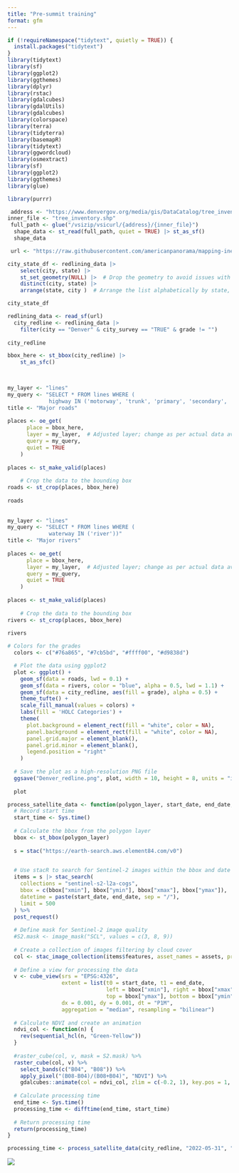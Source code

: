 ```yaml
---
title: "Pre-summit training"
format: gfm
---
```



```r
if (!requireNamespace("tidytext", quietly = TRUE)) {
  install.packages("tidytext")
}
library(tidytext)
library(sf)
library(ggplot2)
library(ggthemes)
library(dplyr)
library(rstac)
library(gdalcubes)
library(gdalUtils)
library(gdalcubes)
library(colorspace)
library(terra)
library(tidyterra)
library(basemapR)
library(tidytext)
library(ggwordcloud)
library(osmextract)
library(sf)
library(ggplot2)
library(ggthemes)
library(glue)

library(purrr)
```



```r
 address <- "https://www.denvergov.org/media/gis/DataCatalog/tree_inventory/shape/tree_inventory.zip"
inner_file <- "tree_inventory.shp"
 full_path <- glue("/vsizip/vsicurl/{address}/{inner_file}")
  shape_data <- st_read(full_path, quiet = TRUE) |> st_as_sf()
  shape_data
```


```r
 url <- "https://raw.githubusercontent.com/americanpanorama/mapping-inequality-census-crosswalk/main/MIv3Areas_2010TractCrosswalk.geojson"

city_state_df <- redlining_data |>
    select(city, state) |>
    st_set_geometry(NULL) |>  # Drop the geometry to avoid issues with invalid shapes
    distinct(city, state) |>
    arrange(state, city )  # Arrange the list alphabetically by state, then by city

city_state_df 


```



```r
redlining_data <- read_sf(url)
  city_redline <- redlining_data |>
    filter(city == "Denver" & city_survey == "TRUE" & grade != "")
  
city_redline
```



```r
bbox_here <- st_bbox(city_redline) |>
    st_as_sfc()


 
my_layer <- "lines"
my_query <- "SELECT * FROM lines WHERE (
             highway IN ('motorway', 'trunk', 'primary', 'secondary', 'tertiary') )"
title <- "Major roads"
   
places <- oe_get(
      place = bbox_here,
      layer = my_layer,  # Adjusted layer; change as per actual data availability
      query = my_query,
      quiet = TRUE
    )
    
places <- st_make_valid(places)
    
    # Crop the data to the bounding box
roads <- st_crop(places, bbox_here)
    
roads
  
    
my_layer <- "lines"
my_query <- "SELECT * FROM lines WHERE (
             waterway IN ('river'))"
title <- "Major rivers"
    
places <- oe_get(
      place = bbox_here,
      layer = my_layer,  # Adjusted layer; change as per actual data availability
      query = my_query,
      quiet = TRUE
    )
    
places <- st_make_valid(places)
    
    # Crop the data to the bounding box
rivers <- st_crop(places, bbox_here)
    
rivers
```


```r
# Colors for the grades
  colors <- c("#76a865", "#7cb5bd", "#ffff00", "#d9838d")

  # Plot the data using ggplot2
  plot <- ggplot() +
    geom_sf(data = roads, lwd = 0.1) +
    geom_sf(data = rivers, color = "blue", alpha = 0.5, lwd = 1.1) +
    geom_sf(data = city_redline, aes(fill = grade), alpha = 0.5) +
    theme_tufte() +
    scale_fill_manual(values = colors) +
    labs(fill = 'HOLC Categories') +
    theme(
      plot.background = element_rect(fill = "white", color = NA),
      panel.background = element_rect(fill = "white", color = NA),
      panel.grid.major = element_blank(),
      panel.grid.minor = element_blank(),
      legend.position = "right"
    )
  
  # Save the plot as a high-resolution PNG file
  ggsave("Denver_redline.png", plot, width = 10, height = 8, units = "in", dpi = 600)
  
  plot
```




```r

process_satellite_data <- function(polygon_layer, start_date, end_date, assets, fps = 1, output_file = "anim.gif") {
  # Record start time
  start_time <- Sys.time()
  
  # Calculate the bbox from the polygon layer
  bbox <- st_bbox(polygon_layer)
  
  s = stac("https://earth-search.aws.element84.com/v0")

  
  # Use stacR to search for Sentinel-2 images within the bbox and date range
  items = s |> stac_search(
    collections = "sentinel-s2-l2a-cogs",
    bbox = c(bbox["xmin"], bbox["ymin"], bbox["xmax"], bbox["ymax"]),
    datetime = paste(start_date, end_date, sep = "/"),
    limit = 500
  ) %>% 
  post_request()
  
  # Define mask for Sentinel-2 image quality
  #S2.mask <- image_mask("SCL", values = c(3, 8, 9))
  
  # Create a collection of images filtering by cloud cover
  col <- stac_image_collection(items$features, asset_names = assets, property_filter = function(x) {x[["eo:cloud_cover"]] < 30})
  
  # Define a view for processing the data
  v <- cube_view(srs = "EPSG:4326", 
                 extent = list(t0 = start_date, t1 = end_date,
                               left = bbox["xmin"], right = bbox["xmax"], 
                               top = bbox["ymax"], bottom = bbox["ymin"]),
                 dx = 0.001, dy = 0.001, dt = "P1M", 
                 aggregation = "median", resampling = "bilinear")
  
  # Calculate NDVI and create an animation
  ndvi_col <- function(n) {
    rev(sequential_hcl(n, "Green-Yellow"))
  }
  
  #raster_cube(col, v, mask = S2.mask) %>%
  raster_cube(col, v) %>%
    select_bands(c("B04", "B08")) %>%
    apply_pixel("(B08-B04)/(B08+B04)", "NDVI") %>%
    gdalcubes::animate(col = ndvi_col, zlim = c(-0.2, 1), key.pos = 1, save_as = output_file, fps = fps)
  
  # Calculate processing time
  end_time <- Sys.time()
  processing_time <- difftime(end_time, start_time)
  
  # Return processing time
  return(processing_time)
}


```



```r
processing_time <- process_satellite_data(city_redline, "2022-05-31", "2023-05-31", c("B04", "B08"))

```

![](anim.gif)



